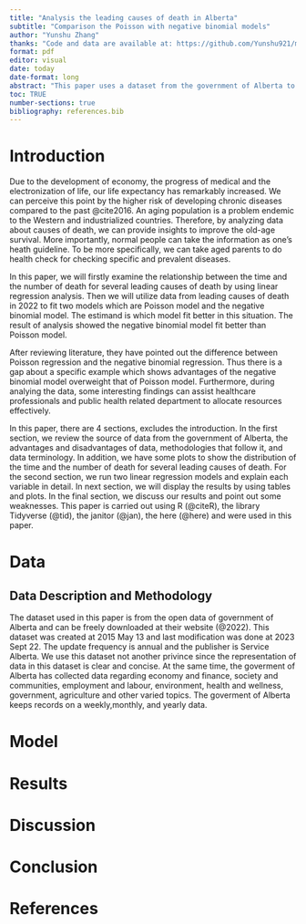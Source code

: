 ```yaml
---
title: "Analysis the leading causes of death in Alberta"
subtitle: "Comparison the Poisson with negative binomial models"
author: "Yunshu Zhang"
thanks: "Code and data are available at: https://github.com/Yunshu921/mortality_in_Alberta.git."
format: pdf
editor: visual
date: today
date-format: long
abstract: "This paper uses a dataset from the government of Alberta to fit Poisson and negative binomial models. When we focused on the top-fifteen causes of death in 2022, the result showed the negative binomial model is a better fit than the Poisson. This analysis revealed the fact that the negative binomial model may fit better than Poisson model in some reality circumstances. In addition, from the data about the cause of death, we can find the most widespread causes of death in Alberta. These insights can guide public health scientists and the policymaker in publishing healthy handbook or guidelines to decrease the mortality."
toc: TRUE
number-sections: true
bibliography: references.bib
---
```




# Introduction

Due to the development of economy, the progress of medical and the electronization of life, our life expectancy has remarkably increased. We can perceive this point by the higher risk of developing chronic diseases compared to the past @cite2016. An aging population is a problem endemic to the Western and industrialized countries. Therefore, by analyzing data about causes of death, we can provide insights to improve the old-age survival. More importantly, normal people can take the information as one's heath guideline. To be more specifically, we can take aged parents to do health check for checking specific and prevalent diseases.

In this paper, we will firstly examine the relationship between the time and the number of death for several leading causes of death by using linear regression analysis. Then we will utilize data from leading causes of death in 2022 to fit two models which are Poisson model and the negative binomial model. The estimand is which model fit better in this situation. The result of analysis showed the negative binomial model fit better than Poisson model.

After reviewing literature, they have pointed out the difference between Poisson regression and the negative binomial regression. Thus there is a gap about a specific example which shows advantages of the negative binomial model overweight that of Poisson model. Furthermore, during analying the data, some interesting findings can assist healthcare professionals and public health related department to allocate resources effectively.

In this paper, there are 4 sections, excludes the introduction. In the first section, we review the source of data from the government of Alberta, the advantages and disadvantages of data, methodologies that follow it, and data terminology. In addition, we have some plots to show the distribution of the time and the number of death for several leading causes of death. For the second section, we run two linear regression models and explain each variable in detail. In next section, we will display the results by using tables and plots. In the final section, we discuss our results and point out some weaknesses. This paper is carried out using R (@citeR), the library Tidyverse (@tid), the janitor (@jan), the here (@here) and   were used in this paper. 



# Data {#sec-data}

## Data Description and Methodology

The dataset used in this paper is from the open data of government of Alberta and can be freely downloaded at their website (@2022). This dataset was created at 2015 May 13 and last modification was done at 2023 Sept 22. The update frequency is annual and the publisher is Service Alberta. We use this dataset not another privince since the representation of data in this dataset is clear and concise. At the same time, the goverment of Alberta has collected data regarding economy and finance, society and communities, employment and labour, environment, health and wellness, government, agriculture and other varied topics. The goverment of Alberta keeps records on a weekly,monthly, and yearly data.









# Model

# Results

# Discussion

# Conclusion

\newpage

# References
